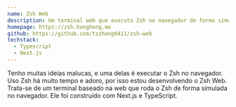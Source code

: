 ```yaml
---
name: Zsh Web
description: Um terminal web que executa Zsh no navegador de forma simulada.
homepage: https://zsh.honghong.me
github: https://github.com/tszhong0411/zsh-web
techstack:
  - Typescript
  - Next.js
---
```


Tenho muitas ideias malucas, e uma delas é executar o Zsh no navegador. Uso Zsh há muito tempo e adoro, por isso estou desenvolvendo o Zsh Web. Trata-se de um terminal baseado na web que roda o Zsh de forma simulada no navegador. Ele foi construído com Next.js e TypeScript.
